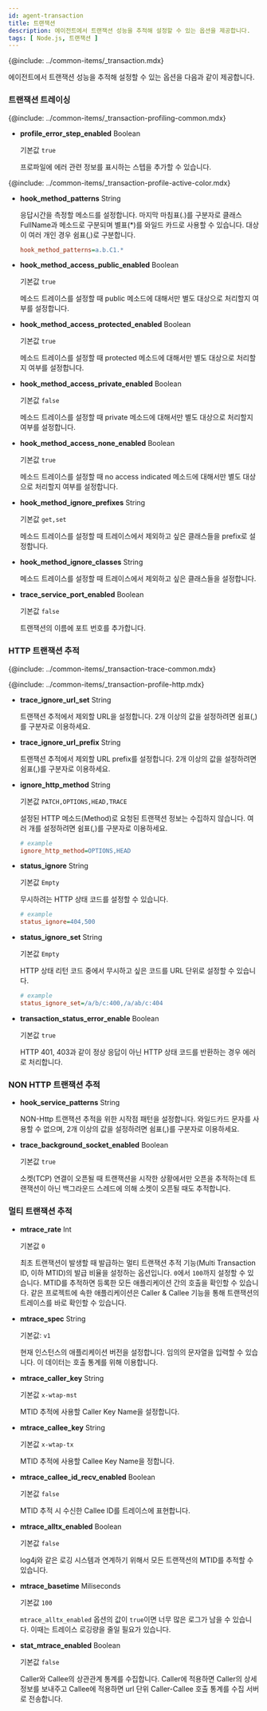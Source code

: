 ```yaml
---
id: agent-transaction
title: 트랜잭션
description: 에이전트에서 트랜잭션 성능을 추적해 설정할 수 있는 옵션을 제공합니다.
tags: [ Node.js, 트랜잭션 ]
---
```


{@include: ../common-items/_transaction.mdx}

에이전트에서 트랜잭션 성능을 추적해 설정할 수 있는 옵션을 다음과 같이 제공합니다.

### 트랜잭션 트레이싱

{@include: ../common-items/_transaction-profiling-common.mdx}

* **profile_error_step_enabled** <span class='type'>Boolean</span>

  기본값 `true`

  프로파일에 에러 관련 정보를 표시하는 스텝을 추가할 수 있습니다.

{@include: ../common-items/_transaction-profile-active-color.mdx}

* **hook_method_patterns** <span class='type'>String</span>

  응답시간을 측정할 메소드를 설정합니다. 마지막 마침표(.)를 구분자로 클래스 FullName과 메소드로 구분되며 별표(*)를 와일드 카드로 사용할 수 있습니다. 대상이 여러 개인 경우 쉼표(,)로 구분합니다.

  ```ini title='Example'
  hook_method_patterns=a.b.C1.*
  ```

* **hook_method_access_public_enabled** <span class='type'>Boolean</span>

  기본값 `true`

  메소드 트레이스를 설정할 때 public 메소드에 대해서만 별도 대상으로 처리할지 여부를 설정합니다.

* **hook_method_access_protected_enabled** <span class='type'>Boolean</span>

  기본값 `true`

  메소드 트레이스를 설정할 때 protected 메소드에 대해서만 별도 대상으로 처리할지 여부를 설정합니다.

* **hook_method_access_private_enabled** <span class='type'>Boolean</span>

  기본값 `false`

  메소드 트레이스를 설정할 때 private 메소드에 대해서만 별도 대상으로 처리할지 여부를 설정합니다.

* **hook_method_access_none_enabled** <span class='type'>Boolean</span>

  기본값 `true`

  메소드 트레이스를 설정할 때 no access indicated 메소드에 대해서만 별도 대상으로 처리할지 여부를 설정합니다.

* **hook_method_ignore_prefixes** <span class='type'>String</span>

  기본값 `get,set`

  메소드 트레이스를 설정할 때 트레이스에서 제외하고 싶은 클래스들을 prefix로 설정합니다.

* **hook_method_ignore_classes** <span class='type'>String</span>

  메소드 트레이스를 설정할 때 트레이스에서 제외하고 싶은 클래스들을 설정합니다.

* **trace_service_port_enabled** <span class='type'>Boolean</span>

  기본값 `false`

  트랜잭션의 이름에 포트 번호를 추가합니다.

### HTTP 트랜잭션 추적

{@include: ../common-items/_transaction-trace-common.mdx} 

{@include: ../common-items/_transaction-profile-http.mdx} 

* **trace_ignore_url_set** <span class='type'>String</span>

  트랜잭션 추적에서 제외할 URL을 설정합니다. 2개 이상의 값을 설정하려면 쉼표(,)를 구분자로 이용하세요.

* **trace_ignore_url_prefix** <span class='type'>String</span>

  트랜잭션 추적에서 제외할 URL prefix를 설정합니다. 2개 이상의 값을 설정하려면 쉼표(,)를 구분자로 이용하세요.

* **ignore_http_method** <span class='type'>String</span>

  기본값 `PATCH,OPTIONS,HEAD,TRACE`

  설정된 HTTP 메소드(Method)로 요청된 트랜잭션 정보는 수집하지 않습니다. 여러 개를 설정하려면 쉼표(,)를 구분자로 이용하세요.

  ```ini title="whatap.conf"
  # example
  ignore_http_method=OPTIONS,HEAD
  ```

* **status_ignore** <span class='type'>String</span>

  기본값 `Empty`

  무시하려는 HTTP 상태 코드를 설정할 수 있습니다.

  ```ini title="whatap.conf"
  # example
  status_ignore=404,500
  ```

* **status_ignore_set** <span class='type'>String</span>

  기본값 `Empty`

  HTTP 상태 리턴 코드 중에서 무시하고 싶은 코드를 URL 단위로 설정할 수 있습니다.

  ```ini title="whatap.conf"
  # example
  status_ignore_set=/a/b/c:400,/a/ab/c:404
  ```

* **transaction_status_error_enable** <span class='type'>Boolean</span>

  기본값 `true`

  HTTP 401, 403과 같이 정상 응답이 아닌 HTTP 상태 코드를 반환하는 경우 에러로 처리합니다.

### NON HTTP 트랜잭션 추적

* **hook_service_patterns** <span class='type'>String</span>

  NON-Http 트랜잭션 추적을 위한 시작점 패턴을 설정합니다. 와일드카드 문자를 사용할 수 없으며, 2개 이상의 값을 설정하려면 쉼표(,)를 구분자로 이용하세요.


* **trace_background_socket_enabled** <span class='type'>Boolean</span>

  기본값 `true`

  소켓(TCP) 연결이 오픈될 때 트랜잭션을 시작한 상황에서만 오픈을 추적하는데 트랜잭션이 아닌 백그라운드 스레드에 의해 소켓이 오픈될 때도 추적합니다.

### 멀티 트랜잭션 추적

* **mtrace_rate** <span class='type'>Int</span>

  기본값 `0`

  최초 트랜잭션이 발생할 때 발급하는 멀티 트랜잭션 추적 기능(Multi Transaction ID, 이하 MTID)의 발급 비율을 설정하는 옵션입니다. `0`에서 `100`까지 설정할 수 있습니다. MTID를 추적하면 등록한 모든 애플리케이션 간의 호출을 확인할 수 있습니다. 같은 프로젝트에 속한 애플리케이션은 Caller & Callee 기능을 통해 트랜잭션의 트레이스를 바로 확인할 수 있습니다.

* **mtrace_spec** <span class='type'>String</span>

  기본값: `v1`

  현재 인스턴스의 애플리케이션 버전을 설정합니다. 임의의 문자열을 입력할 수 있습니다. 이 데이터는 호출 통계를 위해 이용합니다.

* **mtrace_caller_key** <span class='type'>String</span>

  기본값 `x-wtap-mst`

  MTID 추적에 사용할 Caller Key Name을 설정합니다.

* **mtrace_callee_key** <span class='type'>String</span>

  기본값 `x-wtap-tx`

  MTID 추적에 사용할 Callee Key Name을 정합니다.

* **mtrace_callee_id_recv_enabled** <span class='type'>Boolean</span>

  기본값 `false`

  MTID 추적 시 수신한 Callee ID를 트레이스에 표현합니다.

* **mtrace_alltx_enabled** <span class='type'>Boolean</span>

  기본값 `false`

  log4j와 같은 로깅 시스템과 연계하기 위해서 모든 트랜잭션의 MTID를 추적할 수 있습니다.

* **mtrace_basetime** <span class='type'>Miliseconds</span>

  기본값 `100`

  `mtrace_alltx_enabled` 옵션의 값이 `true`이면 너무 많은 로그가 남을 수 있습니다. 이때는 트레이스 로깅량을 줄일 필요가 있습니다.

* **stat_mtrace_enabled** <span class='type'>Boolean</span>

  기본값 `false`

  Caller와 Callee의 상관관계 통계를 수집합니다. Caller에 적용하면 Caller의 상세 정보를 보내주고 Callee에 적용하면 url 단위 Caller-Callee 호출 통계를 수집 서버로 전송합니다.